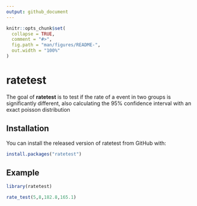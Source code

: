 ```yaml
---
output: github_document
---
```


<!-- README.md is generated from README.Rmd. Please edit that file -->

```r
knitr::opts_chunk$set(
  collapse = TRUE,
  comment = "#>",
  fig.path = "man/figures/README-",
  out.width = "100%"
)
```

# ratetest

<!-- badges: start -->

<!-- badges: end -->

The goal of **ratetest** is to test if the rate of a event in two groups is significantly different, also calculating the 95% confidence interval with an exact poisson distribution

## Installation

You can install the released version of ratetest from GitHub with:

``` r
install.packages("ratetest")
```

## Example

```r
library(ratetest)

rate_test(5,8,182.8,165.1)
```
